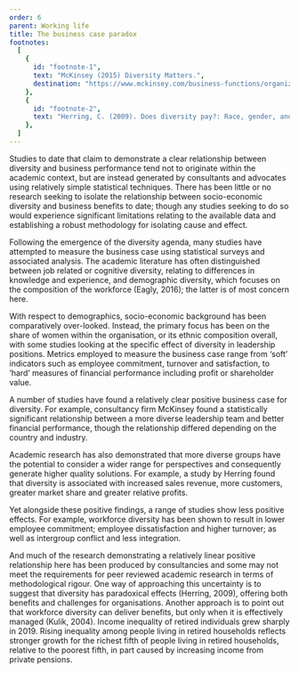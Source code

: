 ```yaml
---
order: 6
parent: Working life
title: The business case paradox
footnotes:
  [
    {
      id: "footnote-1",
      text: "McKinsey (2015) Diversity Matters.",
      destination: "https://www.mckinsey.com/business-functions/organization/our-insights/why-diversity-matters",
    },
    {
      id: "footnote-2",
      text: "Herring, C. (2009). Does diversity pay?: Race, gender, and the business case for diversity. American Sociological Review, 74(2), 208-224.",
    },
  ]
---
```



Studies to date that claim to demonstrate a clear relationship between diversity
and business performance tend not to originate within the academic context, but
are instead generated by consultants and advocates using relatively simple
statistical techniques. There has been little or no research seeking to isolate
the relationship between socio-economic diversity and business benefits to date;
though any studies seeking to do so would experience significant limitations
relating to the available data and establishing a robust methodology for
isolating cause and effect.

<ResearchImage imageName="business-paradox-1.jpg" />

<div>
Following the emergence of the diversity agenda, many studies have attempted to
measure the business case using statistical surveys and associated analysis. The
academic literature has often distinguished between job related or cognitive
diversity, relating to differences in knowledge and experience, and demographic
diversity, which focuses on the composition of the workforce (Eagly, 2016); the
latter is of most concern here.

With respect to demographics, socio-economic background has been comparatively
over-looked. Instead, the primary focus has been on the share of women within
the organisation, or its ethnic composition overall, with some studies looking
at the specific effect of diversity in leadership positions. Metrics employed to
measure the business case range from ‘soft’ indicators such as employee
commitment, turnover and satisfaction, to ‘hard’ measures of financial
performance including profit or shareholder value.

</div>

<div>
A number of studies have found a relatively clear positive business case for
diversity. For example, consultancy firm McKinsey found a statistically
significant relationship between a more diverse leadership team and better
financial performance, though the relationship differed depending on the country
and industry.<FootnoteLink text="1"/>

Academic research has also demonstrated that more diverse groups have the
potential to consider a wider range for perspectives and consequently generate
higher quality solutions. For example, a study by Herring found that diversity
is associated with increased sales revenue, more customers, greater market share
and greater relative profits.<FootnoteLink text="2"/>

Yet alongside these positive findings, a range of studies show less positive
effects. For example, workforce diversity has been shown to result in lower
employee commitment; employee dissatisfaction and higher turnover; as well as
intergroup conflict and less integration.

</div>

<ResearchImage imageName="business-paradox-2.jpg" />

And much of the research demonstrating a relatively linear positive relationship
here has been produced by consultancies and some may not meet the requirements
for peer reviewed academic research in terms of methodological rigour. One way
of approaching this uncertainty is to suggest that diversity has paradoxical
effects (Herring, 2009), offering both benefits and challenges for
organisations. Another approach is to point out that workforce diversity can
deliver benefits, but only when it is effectively managed (Kulik, 2004). Income
inequality of retired individuals grew sharply in 2019. Rising inequality among
people living in retired households reflects stronger growth for the richest
fifth of people living in retired households, relative to the poorest fifth, in
part caused by increasing income from private pensions.
